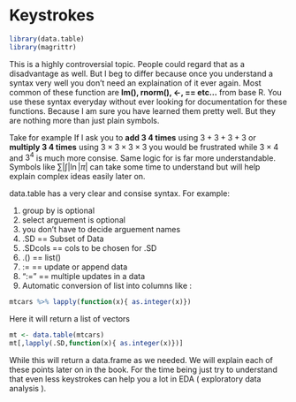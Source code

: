 # Keystrokes {#keystrokes}

```r
library(data.table)
library(magrittr)
```

This is a highly controversial topic. People could regard that as a disadvantage as well. But I beg to differ because once you understand a syntax very well you don't need an explaination of it ever again. Most common of these function are **lm(), rnorm(), <-, == etc...** from base R. You use these syntax everyday without ever looking for documentation for these functions. Because I am sure you have learned them pretty well. But they are nothing more than just plain symbols.

Take for example If I ask you to **add 3 4 times** using $3+3+3+3$ or **multiply 3 4 times** using $3\times3\times3\times3$ you would be frustrated while $3\times4$ and $3^4$ is much more consise. Same logic for  is far more understandable. Symbols like $\sum|\int|\ln|\pi|$ can take some time to understand but will help explain complex ideas easily later on.

data.table has a very clear and consise syntax. For example:

1. group by is optional
2. select arguement is optional
3. you don't have to decide arguement names
4. .SD == Subset of Data
5. .SDcols == cols to be chosen for .SD
6. .() == list()
7. := == update or append data
8. ":=" == multiple updates in a data
9. Automatic conversion of list into columns like :

```r
mtcars %>% lapply(function(x){ as.integer(x)})
```

Here it will return a list of vectors

```r
mt <- data.table(mtcars)
mt[,lapply(.SD,function(x){ as.integer(x)})]
```

While this will return a data.frame as we needed. We will explain each of these points later on in the book. For the time being just try to understand that even less keystrokes can help you a lot in EDA ( exploratory data analysis ).
